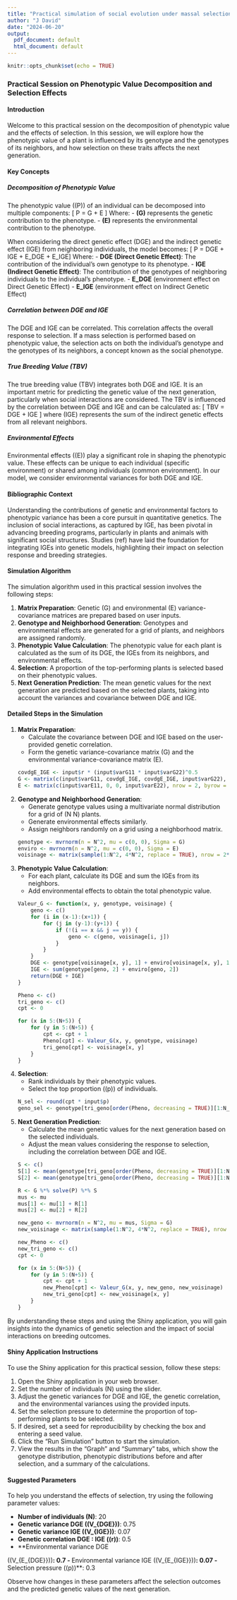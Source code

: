 ```yaml
---
title: "Practical simulation of social evolution under massal selection - 2024 ELLS summer school Darwinian agriculture"
author: "J David"
date: "2024-06-20"
output:
  pdf_document: default
  html_document: default
---
```


```r
knitr::opts_chunk$set(echo = TRUE)
```
### Practical Session on Phenotypic Value Decomposition and Selection Effects

#### Introduction
Welcome to this practical session on the decomposition of phenotypic value and the effects of selection. In this session, we will explore how the phenotypic value of a plant is influenced by its genotype and the genotypes of its neighbors, and how selection on these traits affects the next generation.

#### Key Concepts

##### Decomposition of Phenotypic Value
The phenotypic value (\(P\)) of an individual can be decomposed into multiple components:
\[ P = G + E \]
Where:
- **\(G\)** represents the genetic contribution to the phenotype.
- **\(E\)** represents the environmental contribution to the phenotype.

When considering the direct genetic effect (DGE) and the indirect genetic effect (IGE) from neighboring individuals, the model becomes:
\[ P = DGE + IGE + E_DGE + E_IGE\]
Where:
- **DGE (Direct Genetic Effect)**: The contribution of the individual's own genotype to its phenotype.
- **IGE (Indirect Genetic Effect)**: The contribution of the genotypes of neighboring individuals to the individual's phenotype.
- **E_DGE**  (environment effect on Direct Genetic Effect)
- **E_IGE**  (environment effect on Indirect Genetic Effect)


##### Correlation between DGE and IGE
The DGE and IGE can be correlated. This correlation affects the overall response to selection. If a mass selection is performed based on phenotypic value, the selection acts on both the individual's genotype and the genotypes of its neighbors, a concept known as the social phenotype.

##### True Breeding Value (TBV)
The true breeding value (TBV) integrates both DGE and IGE. It is an important metric for predicting the genetic value of the next generation, particularly when social interactions are considered. The TBV is influenced by the correlation between DGE and IGE and can be calculated as:
\[ TBV = DGE + \sum IGE \]
where \(\sum IGE\) represents the sum of the indirect genetic effects from all relevant neighbors.

##### Environmental Effects
Environmental effects (\(E\)) play a significant role in shaping the phenotypic value. These effects can be unique to each individual (specific environment) or shared among individuals (common environment). In our model, we consider environmental variances for both DGE and IGE.

#### Bibliographic Context
Understanding the contributions of genetic and environmental factors to phenotypic variance has been a core pursuit in quantitative genetics. The inclusion of social interactions, as captured by IGE, has been pivotal in advancing breeding programs, particularly in plants and animals with significant social structures. Studies (ref) have laid the foundation for integrating IGEs into genetic models, highlighting their impact on selection response and breeding strategies.

#### Simulation Algorithm
The simulation algorithm used in this practical session involves the following steps:

1. **Matrix Preparation**: Genetic (G) and environmental (E) variance-covariance matrices are prepared based on user inputs.
2. **Genotype and Neighborhood Generation**: Genotypes and environmental effects are generated for a grid of plants, and neighbors are assigned randomly.
3. **Phenotypic Value Calculation**: The phenotypic value for each plant is calculated as the sum of its DGE, the IGEs from its neighbors, and environmental effects.
4. **Selection**: A proportion of the top-performing plants is selected based on their phenotypic values.
5. **Next Generation Prediction**: The mean genetic values for the next generation are predicted based on the selected plants, taking into account the variances and covariance between DGE and IGE.

#### Detailed Steps in the Simulation

1. **Matrix Preparation**:
    - Calculate the covariance between DGE and IGE based on the user-provided genetic correlation.
    - Form the genetic variance-covariance matrix \(G\) and the environmental variance-covariance matrix \(E\).

    ```r
    covdgE_IGE <- input$r * (input$varG11 * input$varG22)^0.5
    G <- matrix(c(input$varG11, covdgE_IGE, covdgE_IGE, input$varG22), nrow = 2, byrow = TRUE)
    E <- matrix(c(input$varE11, 0, 0, input$varE22), nrow = 2, byrow = TRUE)
    ```

2. **Genotype and Neighborhood Generation**:
    - Generate genotype values using a multivariate normal distribution for a grid of \(N \times N\) plants.
    - Generate environmental effects similarly.
    - Assign neighbors randomly on a grid using a neighborhood matrix.

    ```r
    genotype <- mvrnorm(n = N^2, mu = c(0, 0), Sigma = G)
    enviro <- mvrnorm(n = N^2, mu = c(0, 0), Sigma = E)
    voisinage <- matrix(sample(1:N^2, 4*N^2, replace = TRUE), nrow = 2*N, ncol = 2*N)
    ```

3. **Phenotypic Value Calculation**:
    - For each plant, calculate its DGE and sum the IGEs from its neighbors.
    - Add environmental effects to obtain the total phenotypic value.

    ```r
    Valeur_G <- function(x, y, genotype, voisinage) {
        geno <- c()
        for (i in (x-1):(x+1)) {
            for (j in (y-1):(y+1)) {
                if (!(i == x && j == y)) {
                    geno <- c(geno, voisinage[i, j])
                }
            }
        }
        DGE <- genotype[voisinage[x, y], 1] + enviro[voisinage[x, y], 1]
        IGE <- sum(genotype[geno, 2] + enviro[geno, 2])
        return(DGE + IGE)
    }

    Pheno <- c()
    tri_geno <- c()
    cpt <- 0

    for (x in 5:(N+5)) {
        for (y in 5:(N+5)) {
            cpt <- cpt + 1
            Pheno[cpt] <- Valeur_G(x, y, genotype, voisinage)
            tri_geno[cpt] <- voisinage[x, y]
        }
    }
    ```

4. **Selection**:
    - Rank individuals by their phenotypic values.
    - Select the top proportion (\(p\)) of individuals.

    ```r
    N_sel <- round(cpt * input$p)
    geno_sel <- genotype[tri_geno[order(Pheno, decreasing = TRUE)][1:N_sel], ]
    ```

5. **Next Generation Prediction**:
    - Calculate the mean genetic values for the next generation based on the selected individuals.
    - Adjust the mean values considering the response to selection, including the correlation between DGE and IGE.

    ```r
    S <- c()
    S[1] <- mean(genotype[tri_geno[order(Pheno, decreasing = TRUE)][1:N_sel], 1])
    S[2] <- mean(genotype[tri_geno[order(Pheno, decreasing = TRUE)][1:N_sel], 2])

    R <- G %*% solve(P) %*% S
    mus <- mu
    mus[1] <- mu[1] + R[1]
    mus[2] <- mu[2] + R[2]

    new_geno <- mvrnorm(n = N^2, mu = mus, Sigma = G)
    new_voisinage <- matrix(sample(1:N^2, 4*N^2, replace = TRUE), nrow = 2*N, ncol = 2*N)

    new_Pheno <- c()
    new_tri_geno <- c()
    cpt <- 0

    for (x in 5:(N+5)) {
        for (y in 5:(N+5)) {
            cpt <- cpt + 1
            new_Pheno[cpt] <- Valeur_G(x, y, new_geno, new_voisinage)
            new_tri_geno[cpt] <- new_voisinage[x, y]
        }
    }
    ```

By understanding these steps and using the Shiny application, you will gain insights into the dynamics of genetic selection and the impact of social interactions on breeding outcomes.

#### Shiny Application Instructions
To use the Shiny application for this practical session, follow these steps:

1. Open the Shiny application in your web browser.
2. Set the number of individuals (N) using the slider.
3. Adjust the genetic variances for DGE and IGE, the genetic correlation, and the environmental variances using the provided inputs.
4. Set the selection pressure to determine the proportion of top-performing plants to be selected.
5. If desired, set a seed for reproducibility by checking the box and entering a seed value.
6. Click the "Run Simulation" button to start the simulation.
7. View the results in the "Graph" and "Summary" tabs, which show the genotype distribution, phenotypic distributions before and after selection, and a summary of the calculations.

#### Suggested Parameters
To help you understand the effects of selection, try using the following parameter values:

- **Number of individuals (N)**: 20
- **Genetic variance DGE (\(V_{DGE}\))**: 0.75
- **Genetic variance IGE (\(V_{IGE}\))**: 0.07
- **Genetic correlation DGE : IGE (\(r\))**: 0.5
- **Environmental variance DGE

 (\(V_{E_{DGE}}\))**: 0.7
- **Environmental variance IGE (\(V_{E_{IGE}}\))**: 0.07
- **Selection pressure (\(p\))**: 0.3

Observe how changes in these parameters affect the selection outcomes and the predicted genetic values of the next generation.
